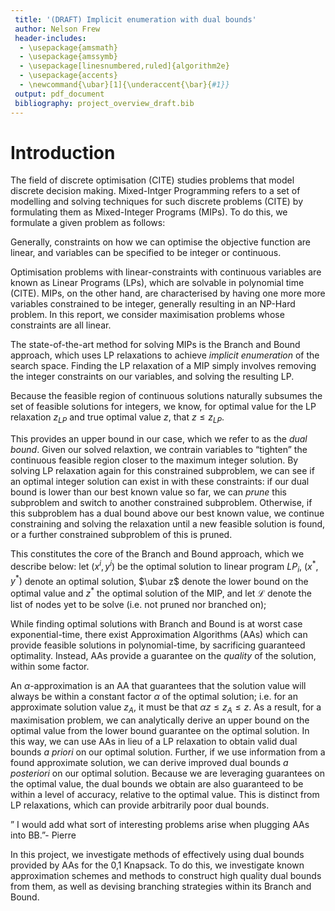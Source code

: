 ```yaml
---
 title: '(DRAFT) Implicit enumeration with dual bounds'
 author: Nelson Frew
 header-includes:
  - \usepackage{amsmath}
  - \usepackage{amssymb}
  - \usepackage[linesnumbered,ruled]{algorithm2e}
  - \usepackage{accents}
  - \newcommand{\ubar}[1]{\underaccent{\bar}{#1}}
 output: pdf_document
 bibliography: project_overview_draft.bib
---
```


\makeatletter
\def\BState{\State\hskip-\ALG@thistlm}
\makeatother

# Introduction

The field of discrete optimisation (CITE) studies problems that model discrete
 decision making. 
Mixed-Intger Programming refers to a set of modelling and solving techniques for
 such discrete problems (CITE) by formulating them as Mixed-Integer Programs
 (MIPs). 
To do this, we formulate a given problem as follows:

\begin{equation*}
\begin{array}{ll@{}ll}
\text{maximse}  & \displaystyle cx+hy &\\
\text{subject to}  & \displaystyle Ax + Gy \leq b \\
                   &x \geq 0 \text{ integral}\\
                   &y \geq 0
\end{array}
\end{equation*}

Generally, constraints on how we can optimise the objective function are linear,
 and variables can be specified to be integer or continuous. 

Optimisation problems with linear-constraints with continuous variables are
 known as Linear Programs (LPs), which are solvable in polynomial time (CITE). 
MIPs, on the other hand, are characterised by having one more more variables
 constrained to be integer, generally resulting in an NP-Hard problem. 
In this report, we consider maximisation problems whose constraints are all
 linear.

The state-of-the-art method for solving MIPs is the Branch and
 Bound approach, which uses LP relaxations to achieve *implicit enumeration* of
 the search space. 
Finding the LP relaxation of a MIP simply involves removing the integer
 constraints on our variables, and solving the resulting LP. 

Because the feasible region of continuous solutions naturally subsumes the set
 of feasible solutions for integers, we know, for optimal value for the LP
 relaxation $z_{LP}$ and true optimal value $z$, that $z \leq z_{LP}$.

This provides an upper bound in our case, which we refer to as the *dual bound*.
Given our solved relaxtion, we contrain variables to "tighten" the continuous
 feasible region closer to the maximum integer solution. 
By solving LP relaxation again for this constrained subproblem, we can see if
 an optimal integer solution can exist in with these constraints: if our dual
 bound is lower than our best known value so far, we can *prune* this subproblem
 and switch to another constrained subproblem. 
Otherwise, if this subproblem has a dual bound above our best known value, we
 continue constraining and solving the relaxation until a new feasible solution
 is found, or a further constrained subproblem of this is pruned.

This constitutes the core of the Branch and Bound approach, which we describe
 below: let $(x^i, y^i)$ be the optimal solution to linear program $LP_i$,
 $(x^*, y^*)$ denote an optimal solution, $\ubar z$ denote the lower bound on
 the optimal value and $z^*$ the optimal solution of the MIP, and let
 $\mathcal{L}$ denote the list of nodes yet to be solve (i.e. not pruned nor
 branched on)\;

\begin{algorithm}[H]
  \SetAlgoLined
  \KwData{A Mixed-Integer Program.}
  \KwResult{The optimal solution value}
  Set $\mathcal{L}:={N_0}$, set $\ubar z := -\infty$, set  $(x*, y*):=\emptyset$\;
  \While{$\mathcal{L}$ is not empty}
  {
  Choose a node $N_i$ from $\mathcal{L}$, and delete it from $\mathcal{L}$\;
  Solve $LP_i$\;
  \If{$LP_i$ is infeasible}
  {
  Go to step 3\;
  }
  \Else
  {
  Let $(x^i, y^i)$ be an optimal solution of $LP_i$ and $z_i$ be its objective value\:
  }
  \eIf{$z_i \leq \ubar z $}
  {
  Go to step 3\;
  }
  {
  \If{$(x^i, y^i)$ is feasible to the MIP}
  {
  Set $\ubar z$ $:=$ $z_i$\;
  Set $(x^*, y^*)$ $:=$ $(x^i , y^i)$\;
  Go to step 3\;
  }
  }
  \Else
  {
  From $LP_i$ construct $k \geq 2$ linear programs $K_{i1}, \dots, LP_{ik}$ with smaller feasible regions whose union does not contain $(x^i, y^i)$, but contains all the solutions of $LP_i$ with $x \in \mathbb{Z}$\;
  Add the corresponding new nodse $N_{i1},\dots, N_{ik}$ to $\mathcal{L}$ and go to step 3.
  }
  
  Return $\ubar z$\;
  }
\caption{Branch and Bound algorithm for Mixed-Integer Programming}
\end{algorithm}


While finding optimal solutions with Branch and Bound is at worst case
 exponential-time, there exist Approximation Algorithms (AAs) which can provide
 feasible solutions in polynomial-time, by sacrificing guaranteed optimality.
Instead, AAs provide a guarantee on the *quality* of the solution, within some
 factor. 


An $\alpha$-approximation is an AA that guarantees that the solution value will
 always be within a constant factor $\alpha$ of the optimal solution; i.e. for
 an approximate solution value $z_{A}$, it must be that
 $\alpha z \leq z_{A} \leq z$.
As a result, for a maximisation problem, we can analytically derive an upper
 bound on the optimal value from the lower bound guarantee on the optimal
 solution. 
In this way, we can use AAs in lieu of a LP relaxation to obtain valid dual
 bounds *a priori* on our optimal solution.
Further, if we use information from a found approximate solution, we can derive
 improved dual bounds *a posteriori* on our optimal solution.
Because we are leveraging guarantees on the optimal value, the dual bounds we
 obtain are also guaranteed to be within a level of accuracy, relative to the
 optimal value. 
This is distinct from LP relaxations, which can provide arbitrarily poor dual
 bounds.

" I would add what sort of interesting problems arise when plugging AAs into BB."- Pierre

In this project, we investigate methods of effectively using dual bounds
 provided by AAs for the 0,1 Knapsack. 
To do this, we investigate known approximation schemes and methods to construct
 high quality dual bounds from them, as well as devising branching strategies
 within its Branch and Bound. 


